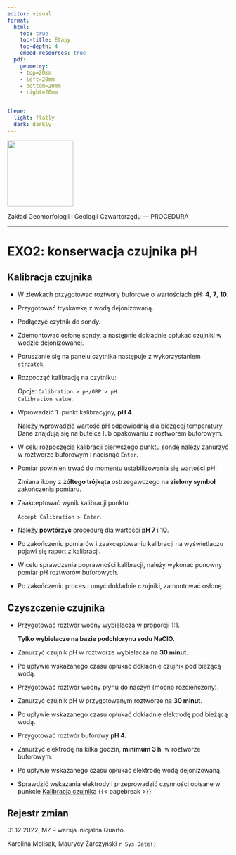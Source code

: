 ```yaml
---
editor: visual
format:
  html:
    toc: true
    toc-title: Etapy
    toc-depth: 4
    embed-resources: true
  pdf:
    geometry: 
    - top=20mm
    - left=20mm
    - bottom=20mm
    - right=20mm


theme:
  light: flatly
  dark: darkly
---
```


[![](images/log-ug_pl.png){fig-alt="Logo: Uniwersytet Gdański" fig-align="left" width="150"}](https://geomorfologia.ug.edu.pl)

Zakład Geomorfologii i Geologii Czwartorzędu --- PROCEDURA

------------------------------------------------------------------------

# EXO2: konserwacja czujnika pH

## Kalibracja czujnika {#kalibracja}

-   W zlewkach przygotować roztwory buforowe o wartościach pH: **4**, **7**, **10**.

-   Przygotować tryskawkę z wodą dejonizowaną.

-   Podłączyć czytnik do sondy.

-   Zdemontować osłonę sondy, a następnie dokładnie opłukać czujniki w wodzie dejonizowanej.

-   Poruszanie się na panelu czytnika następuje z wykorzystaniem `strzałek`.

-   Rozpocząć kalibrację na czytniku:

    | Opcje: `Calibration > pH/ORP > pH`.
    | `Calibration value`.

-   Wprowadzić 1. punkt kalibracyjny, **pH 4**.

    | Należy wprowadzić wartość pH odpowiednią dla bieżącej temperatury.
    | Dane znajdują się na butelce lub opakowaniu z roztworem buforowym.

-   W celu rozpoczęcia kalibracji pierwszego punktu sondę należy zanurzyć w roztworze buforowym i nacisnąć `Enter`.

-   Pomiar powinien trwać do momentu ustabilizowania się wartości pH.

    | Zmiana ikony z **żółtego trójkąta** ostrzegawczego na **zielony symbol** zakończenia pomiaru.

-   Zaakceptować wynik kalibracji punktu:

    | `Accept Calibration > Enter`.

-   Należy **powtórzyć** procedurę dla wartości **pH 7** i **10**.

-   Po zakończeniu pomiarów i zaakceptowaniu kalibracji na wyświetlaczu pojawi się raport z kalibracji.

-   W celu sprawdzenia poprawności kalibracji, należy wykonać ponowny pomiar pH roztworów buforowych.

-   Po zakończeniu procesu umyć dokładnie czujniki, zamontować osłonę.

## Czyszczenie czujnika {#czyszczenie}

-   Przygotować roztwór wodny wybielacza w proporcji 1:1.

    | **Tylko wybielacze na bazie podchlorynu sodu NaClO.**

-   Zanurzyć czujnik pH w roztworze wybielacza na **30 minut**.

-   Po upływie wskazanego czasu opłukać dokładnie czujnik pod bieżącą wodą.

-   Przygotować roztwór wodny płynu do naczyń (mocno rozcieńczony).

-   Zanurzyć czujnik pH w przygotowanym roztworze na **30 minut**.

-   Po upływie wskazanego czasu opłukać dokładnie elektrodę pod bieżącą wodą.

-   Przygotować roztwór buforowy **pH 4**.

-   Zanurzyć elektrodę na kilka godzin, **minimum 3 h**, w roztworze buforowym.

-   Po upływie wskazanego czasu opłukać elektrodę wodą dejonizowaną.

-   Sprawdzić wskazania elektrody i przeprowadzić czynności opisane w punkcie [Kalibracja czujnika](#kalibracja) {{< pagebreak >}}

## Rejestr zmian

01.12.2022, MZ -- wersja inicjalna Quarto.

Karolina Molisak, Maurycy Żarczyński `r Sys.Date()`
